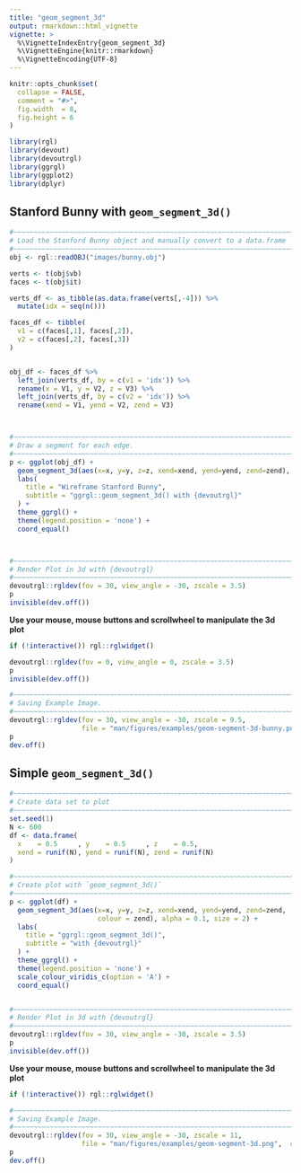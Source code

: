 ```yaml
---
title: "geom_segment_3d"
output: rmarkdown::html_vignette
vignette: >
  %\VignetteIndexEntry{geom_segment_3d}
  %\VignetteEngine{knitr::rmarkdown}
  %\VignetteEncoding{UTF-8}
---
```


```r
knitr::opts_chunk$set(
  collapse = FALSE,
  comment = "#>",
  fig.width  = 8,
  fig.height = 6
)
```



```r
library(rgl)
library(devout)
library(devoutrgl)
library(ggrgl)
library(ggplot2)
library(dplyr)
```




Stanford Bunny with `geom_segment_3d()`
------------------------------------------------------------------------------


```r
#~~~~~~~~~~~~~~~~~~~~~~~~~~~~~~~~~~~~~~~~~~~~~~~~~~~~~~~~~~~~~~~~~~~~~~~~~~~~
# Load the Stanford Bunny object and manually convert to a data.frame
#~~~~~~~~~~~~~~~~~~~~~~~~~~~~~~~~~~~~~~~~~~~~~~~~~~~~~~~~~~~~~~~~~~~~~~~~~~~~
obj <- rgl::readOBJ("images/bunny.obj")

verts <- t(obj$vb)
faces <- t(obj$it)

verts_df <- as_tibble(as.data.frame(verts[,-4])) %>%
  mutate(idx = seq(n()))

faces_df <- tibble(
  v1 = c(faces[,1], faces[,2]),
  v2 = c(faces[,2], faces[,3])
)


obj_df <- faces_df %>% 
  left_join(verts_df, by = c(v1 = 'idx')) %>%
  rename(x = V1, y = V2, z = V3) %>%
  left_join(verts_df, by = c(v2 = 'idx')) %>%
  rename(xend = V1, yend = V2, zend = V3)



#~~~~~~~~~~~~~~~~~~~~~~~~~~~~~~~~~~~~~~~~~~~~~~~~~~~~~~~~~~~~~~~~~~~~~~~~~~~~
# Draw a segment for each edge.
#~~~~~~~~~~~~~~~~~~~~~~~~~~~~~~~~~~~~~~~~~~~~~~~~~~~~~~~~~~~~~~~~~~~~~~~~~~~~
p <- ggplot(obj_df) + 
  geom_segment_3d(aes(x=x, y=y, z=z, xend=xend, yend=yend, zend=zend), size = 0.2) +
  labs(
    title = "Wireframe Stanford Bunny",
    subtitle = "ggrgl::geom_segment_3d() with {devoutrgl}"
  ) + 
  theme_ggrgl() + 
  theme(legend.position = 'none') +
  coord_equal()



#~~~~~~~~~~~~~~~~~~~~~~~~~~~~~~~~~~~~~~~~~~~~~~~~~~~~~~~~~~~~~~~~~~~~~~~~~~~~
# Render Plot in 3d with {devoutrgl}
#~~~~~~~~~~~~~~~~~~~~~~~~~~~~~~~~~~~~~~~~~~~~~~~~~~~~~~~~~~~~~~~~~~~~~~~~~~~~
devoutrgl::rgldev(fov = 30, view_angle = -30, zscale = 3.5)
p
invisible(dev.off())
```



**Use your mouse, mouse buttons and scrollwheel to manipulate the 3d plot**

```r
if (!interactive()) rgl::rglwidget()
```


```r
devoutrgl::rgldev(fov = 0, view_angle = 0, zscale = 3.5)
p
invisible(dev.off())
```




```r
#~~~~~~~~~~~~~~~~~~~~~~~~~~~~~~~~~~~~~~~~~~~~~~~~~~~~~~~~~~~~~~~~~~~~~~~~~~~~~
# Saving Example Image.
#~~~~~~~~~~~~~~~~~~~~~~~~~~~~~~~~~~~~~~~~~~~~~~~~~~~~~~~~~~~~~~~~~~~~~~~~~~~~~
devoutrgl::rgldev(fov = 30, view_angle = -30, zscale = 9.5,
                  file = "man/figures/examples/geom-segment-3d-bunny.png",  close_window = FALSE, dpi = 200)
p
dev.off()
```


Simple `geom_segment_3d()`
------------------------------------------------------------------------------


```r
#~~~~~~~~~~~~~~~~~~~~~~~~~~~~~~~~~~~~~~~~~~~~~~~~~~~~~~~~~~~~~~~~~~~~~~~~~~~~
# Create data set to plot
#~~~~~~~~~~~~~~~~~~~~~~~~~~~~~~~~~~~~~~~~~~~~~~~~~~~~~~~~~~~~~~~~~~~~~~~~~~~~
set.seed(1)
N <- 600
df <- data.frame(
  x    = 0.5     , y    = 0.5     , z    = 0.5,
  xend = runif(N), yend = runif(N), zend = runif(N)
)

#~~~~~~~~~~~~~~~~~~~~~~~~~~~~~~~~~~~~~~~~~~~~~~~~~~~~~~~~~~~~~~~~~~~~~~~~~~~~
# Create plot with `geom_segment_3d()`
#~~~~~~~~~~~~~~~~~~~~~~~~~~~~~~~~~~~~~~~~~~~~~~~~~~~~~~~~~~~~~~~~~~~~~~~~~~~~
p <- ggplot(df) +
  geom_segment_3d(aes(x=x, y=y, z=z, xend=xend, yend=yend, zend=zend, 
                      colour = zend), alpha = 0.1, size = 2) +
  labs(
    title = "ggrgl::geom_segment_3d()",
    subtitle = "with {devoutrgl}"
  ) + 
  theme_ggrgl() + 
  theme(legend.position = 'none') + 
  scale_colour_viridis_c(option = 'A') + 
  coord_equal()


#~~~~~~~~~~~~~~~~~~~~~~~~~~~~~~~~~~~~~~~~~~~~~~~~~~~~~~~~~~~~~~~~~~~~~~~~~~~~
# Render Plot in 3d with {devoutrgl}
#~~~~~~~~~~~~~~~~~~~~~~~~~~~~~~~~~~~~~~~~~~~~~~~~~~~~~~~~~~~~~~~~~~~~~~~~~~~~
devoutrgl::rgldev(fov = 30, view_angle = -30, zscale = 3.5)
p
invisible(dev.off())
```



**Use your mouse, mouse buttons and scrollwheel to manipulate the 3d plot**

```r
if (!interactive()) rgl::rglwidget()
```




```r
#~~~~~~~~~~~~~~~~~~~~~~~~~~~~~~~~~~~~~~~~~~~~~~~~~~~~~~~~~~~~~~~~~~~~~~~~~~~~~
# Saving Example Image.
#~~~~~~~~~~~~~~~~~~~~~~~~~~~~~~~~~~~~~~~~~~~~~~~~~~~~~~~~~~~~~~~~~~~~~~~~~~~~~
devoutrgl::rgldev(fov = 30, view_angle = -30, zscale = 11,
                  file = "man/figures/examples/geom-segment-3d.png",  close_window = FALSE, dpi = 200)
p
dev.off()
```



